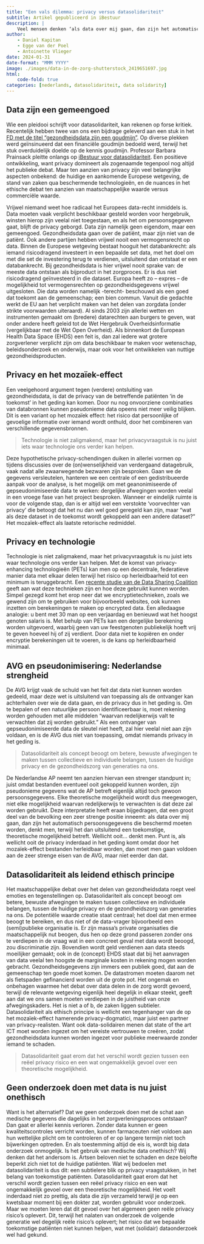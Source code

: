 ```yaml
---
title: "Een vals dilemma: privacy versus datasolidariteit" 
subtitle: Artikel gepubliceerd in iBestuur
description: |
    Veel mensen denken ‘als data over mij gaan, dan zijn het automatisch persoonsgegevens die beschermd moeten worden’. Data zijn geen eigendom, maar een gemeengoed. Gezondheidsdata gaan over de patiënt, maar zijn niet van de patiënt. Samen met Antoinette Vlieger en Egge van der Poel pleit ik voor datasolidariteit als concept waarmee bewuste afwegingen gemaakt worden tussen collectieve en individuele belangen, tussen de huidige privacy en de gezondheidszorg van generaties na ons. 
author:
    - Daniel Kapitan
    - Egge van der Poel
    - Antoinette Vlieger
date: 2024-01-31
date-format: "MMM YYYY"
image: ./images/data-in-de-zorg-shutterstock_2419651697.jpg
html:
    code-fold: true
categories: [nederlands, datasolidariteit, data solidarity]
---
```


## Data zijn een gemeengoed

Wie een pleidooi schrijft voor datasolidariteit, kan rekenen op forse  kritiek. Recentelijk hebben twee van ons een bijdrage geleverd aan een stuk in het [FD met de titel “gezondheidsdata zijn een goudmijn”](https://fd.nl/samenleving/1499700/gezondheidsdata-zijn-een-goudmijn-zijn-we-al-klaar-om-die-te-ontginnen). Op diverse plekken werd geïnsinueerd dat een financiële goudmijn bedoeld werd, terwijl het stuk overduidelijk doelde op de kennis goudmijn. Professor Barbara Prainsack pleitte onlangs op [iBestuur voor datasolidariteit](https://ibestuur.nl/artikel/een-nieuw-perspectief-op-datasolidariteit/). Een positieve ontwikkeling, want privacy domineert als zogenaamde tegenpool nog altijd het publieke debat. Maar ten aanzien van privacy  zijn veel belangrijke aspecten onbekend: de huidige en aankomende Europese wetgeving, de stand van zaken qua beschermende technologieën,  en de nuances in het ethische debat ten aanzien van maatschappelijke waarde versus commerciële waarde.

Vrijwel niemand weet hoe radicaal het Europees data-recht inmiddels is. Data moeten vaak verplicht beschikbaar gesteld worden voor hergebruik, winsten hierop zijn veelal niet toegestaan, en als het om persoonsgegeven gaat, blijft de privacy geborgd. Data zijn namelijk geen eigendom, maar een gemeengoed. Gezondheidsdata gaan over de patiënt, maar zijn niet van de patiënt. Ook andere partijen hebben vrijwel nooit een vermogensrecht op data. Binnen de Europese wetgeving bestaat hooguit het databankrecht: als iemand risicodragend investeert in een bepaalde set data, met het doel om met die set de investering terug te verdienen, uitsluitend dan ontstaat er een databankrecht. Bij gezondheidsdata is hier vrijwel nooit sprake van: de meeste data ontstaan als bijproduct in het zorgproces. Er is dus niet risicodragend geïnvesteerd in die dataset. Europa heeft zo – expres – de mogelijkheid tot vermogensrechten op gezondheidsgegevens vrijwel uitgesloten. Die data worden namelijk -terecht- beschouwd als een goed dat toekomt aan de gemeenschap; een bien commun. Vanuit die gedachte werkt de EU aan het verplicht maken van het delen van zorgdata (onder strikte voorwaarden uiteraard). Al sinds 2003 zijn allerlei wetten en instrumenten gemaakt om (bredere) datarechten aan burgers te geven, wat onder andere heeft geleid tot de Wet Hergebruik Overheidsinformatie (vergelijkbaar met de Wet Open Overheid). Als binnenkort de European Health Data Space (EHDS) een feit is, dan zal  iedere wat grotere zorgverlener verplicht zijn om data beschikbaar te maken voor wetenschap, beleidsonderzoek en onderwijs, maar ook voor het ontwikkelen van nuttige  gezondheidsproducten.

## Privacy en het mozaïek-effect
Een veelgehoord argument tegen (verdere) ontsluiting van gezondheidsdata, is dat de privacy van de betreffende patiënten ‘in de toekomst’ in het geding kan komen. Door nu nog onvoorziene combinaties van databronnen kunnen pseudonieme data opeens niet meer veilig blijken. Dit is een variant op het mozaïek effect: het risico dat persoonlijke of gevoelige informatie over iemand wordt onthuld, door het combineren van verschillende gegevensbronnen.

> Technologie is niet zaligmakend, maar het privacyvraagstuk is nu juist iets waar technologie ons verder kan helpen.

Deze hypothetische privacy-schendingen duiken in allerlei vormen op tijdens discussies over de (on)wenselijkheid van verdergaand datagebruik, vaak nadat alle zwaarwegende bezwaren zijn besproken. Gaan we de gegevens versleutelen, hanteren we een centrale of een gedistribueerde aanpak voor de analyse, is het mogelijk om met geanonimiseerde of gepseudonimiseerde data te werken: dergelijke afwegingen worden veelal in een vroege fase van het project besproken. Wanneer er eindelijk ruimte is voor de volgende stap, dan is er altijd wel een verstokte ‘voorvechter van privacy’ die betoogt dat het nu dan wel goed geregeld kan zijn, maar “wat als deze dataset in de toekomst wordt gekoppeld aan een andere dataset?” Het mozaïek-effect als laatste retorische redmiddel.

## Privacy en technologie

Technologie is niet zaligmakend, maar het privacyvraagstuk is nu juist iets waar technologie ons verder kan helpen. Met de komst van privacy-enhancing technologieën (PETs) kan men op een decentrale, federatieve manier data met elkaar delen terwijl het risico op herleidbaarheid tot een minimum is teruggebracht. Een [recente studie van de Data Sharing Coalition](https://coe-dsc.nl/whitepaper-on-the-benefits-of-privacy-enhancing-technologies-pets/) geeft aan wat deze technieken zijn en hoe deze gebruikt kunnen worden. Simpel gezegd komt het erop neer dat we encryptietechnieken, zoals we gewend zijn om te gebruiken voor bijvoorbeeld websites, ook kunnen inzetten om berekeningen te maken op encrypted data. Een alledaagse analogie: u bent met 30 man op een verjaardag en benieuwd wat het hoogst genoten salaris is. Met behulp van PETs kan een dergelijke berekening worden uitgevoerd, waarbij geen van uw feestgenoten publiekelijk hoeft vrij te geven hoeveel hij of zij verdient. Door data niet te kopiëren en onder encryptie berekeningen uit te voeren, is de kans op herleidbaarheid minimaal.

## AVG en pseudonimisering: Nederlandse strengheid

De AVG krijgt vaak de schuld van het feit dat data niet kunnen worden gedeeld, maar deze wet is uitsluitend van toepassing als de ontvanger kan achterhalen over wie de data gaan, en de privacy dus in het geding is. Om te bepalen of een natuurlijke persoon identificeerbaar is, moet rekening worden gehouden met alle middelen “waarvan redelijkerwijs valt te verwachten dat zij worden gebruikt.” Als een ontvanger van gepseudonimiseerde data de sleutel niet heeft, zal hier veelal niet aan zijn voldaan, en is de AVG dus niet van toepassing, omdat niemands privacy in het geding is.

> Datasolidariteit als concept beoogt om betere, bewuste  afwegingen te maken tussen collectieve en individuele belangen, tussen de huidige privacy en de gezondheidszorg van generaties na ons.

De Nederlandse AP neemt ten aanzien hiervan een strenger standpunt in; juist omdat bestanden eventueel ooit gekoppeld kunnen worden, zijn pseudonieme gegevens wat de AP betreft eigenlijk altijd toch gewoon persoonsgegevens. Elke theoretische mogelijkheid wordt dus meegewogen, niet elke mogelijkheid waarvan redelijkerwijs te verwachten is dat deze zal worden gebruikt. Deze interpretatie heeft eraan bijgedragen, dat een groot deel van de bevolking een zeer strenge positie inneemt: als data over mij gaan, dan zijn het automatisch persoonsgegevens die beschermd moeten worden, denkt men, terwijl het dan uitsluitend een toekomstige, theoretische mogelijkheid betreft. Wellicht ooit… denkt men. Punt is, als wellicht ooit de privacy inderdaad in het geding komt omdat door het mozaïek-effect bestanden herleidbaar worden, dan moet men gaan voldoen aan de zeer strenge eisen van de AVG, maar niet eerder dan dat.

## Datasolidariteit als leidend ethisch principe

Het maatschappelijke debat over het delen van gezondheidsdata roept veel emoties en tegenstellingen op. Datasolidariteit als concept beoogt om betere, bewuste afwegingen te maken tussen collectieve en individuele belangen, tussen de huidige privacy en de gezondheidszorg van generaties na ons. De potentiële waarde creatie staat centraal; het doel dat men ermee beoogt te bereiken, en  dus niet of de data-vrager bijvoorbeeld een (semi)publieke organisatie is. Er zijn massa’s private organisaties die maatschappelijk nut beogen, dus hen op deze grond passeren zonder ons te verdiepen in de vraag wat in een concreet geval met data wordt beoogd, zou discriminatie zijn. Bovendien wordt geld verdienen aan data steeds moeilijker gemaakt; ook in de (concept) EHDS staat dat bij het aanvragen van data veelal ten hoogste de marginale kosten in rekening mogen worden gebracht. Gezondheidsgegevens zijn immers een publiek goed, dat aan de gemeenschap ten goede moet komen. De datastromen moeten daarom net als fietspaden gefinancierd worden uit de grote pot. Het ongemak en onbehagen waarmee het debat over data delen in de zorg wordt gevoerd, terwijl de relevante wetgeving eigenlijk heel degelijk in elkaar steekt, geeft aan dat we ons samen moeten verdiepen in de juistheid van onze afwegingskaders. Het is niet a of b, de zaken liggen subtieler. Datasolidariteit als ethisch principe is wellicht een tegenhanger van de op het mozaïek-effect hamerende privacy-dogmatici, maar juist een partner van privacy-realisten. Want ook data-solidairen menen dat state of the art ICT moet worden ingezet om het vereiste vertrouwen te creëren, zodat gezondheidsdata kunnen worden ingezet voor publieke meerwaarde zonder iemand te schaden.

> Datasolidariteit gaat erom dat het verschil wordt gezien tussen een reëel privacy risico en een wat ongemakkelijk gevoel over een theoretische mogelijkheid.

## Geen onderzoek doen met data is nu juist onethisch

Want is het alternatief? Dat we geen onderzoek doen met de schat aan medische gegevens die dagelijks in het zorgverleningsproces ontstaan? Dan gaat er allerlei kennis verloren. Zonder data kunnen er geen kwaliteitscontroles verricht worden, kunnen farmaceuten niet voldoen aan hun wettelijke plicht om te controleren of er op langere termijn niet toch bijwerkingen optreden. En als toestemming altijd de eis is, wordt big data onderzoek onmogelijk. Is het gebruik van medische data onethisch? Wij denken dat het andersom is. Artsen beloven niet te schaden en deze belofte beperkt zich niet tot de huidige patiënten. Wat wij bedoelen met datasolidariteit is dus dit: een subtielere blik op privacy vraagstukken, in het belang van toekomstige patiënten. Datasolidariteit gaat erom dat het verschil wordt gezien tussen een reëel privacy risico en een wat ongemakkelijk gevoel over een theoretische mogelijkheid. Het voelt inderdaad niet zo prettig, als data die zijn verzameld terwijl je op een kwetsbaar moment bij een dokter zat, worden gebruikt voor onderzoek. Maar we moeten leren dat dit gevoel over het algemeen geen reële privacy risico’s oplevert. Dit, terwijl het nalaten van onderzoek de volgende generatie wel degelijk reële risico’s oplevert; het risico dat we bepaalde toekomstige patiënten niet kunnen helpen, wat met (solidair) dataonderzoek wel had gekund.
